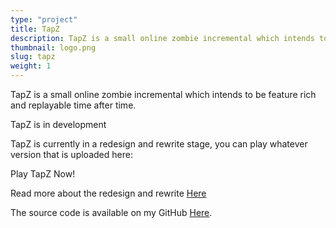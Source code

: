 ```yaml
---
type: "project"
title: TapZ
description: TapZ is a small online zombie incremental which intends to be feature rich and replayable time after time
thumbnail: logo.png
slug: tapz
weight: 1
---
```



TapZ is a small online zombie incremental which intends to be feature rich and replayable time after time.

<div class="alert alert-success">TapZ is in development</div>

TapZ is currently in a redesign and rewrite stage, you can play whatever version that is uploaded here:

<OutboundLink className="btn btn-success my-2 px-4" href="https://tapz.williamneild.com/" target="_blank">
    Play TapZ Now!
</OutboundLink>

Read more about the redesign and rewrite [Here](/blog/the-future-of-tapz)

The source code is available on my GitHub [Here](https://github.com/wsngamerz/TapZ-Incremental).
